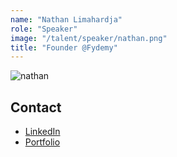 ```yaml
---
name: "Nathan Limahardja"
role: "Speaker"
image: "/talent/speaker/nathan.png"
title: "Founder @Fydemy"
---
```


![nathan](/talent/speaker/nathan.png)

## Contact

- [LinkedIn](https://www.linkedin.com/in/nathan-limahardja/)
- [Portfolio](https://nathanl.my.id)
